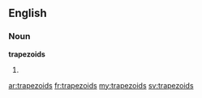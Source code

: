 ==English==

===Noun===
'''trapezoids'''

# {{plural of|[[trapezoid]]}}

[[ar:trapezoids]]
[[fr:trapezoids]]
[[my:trapezoids]]
[[sv:trapezoids]]